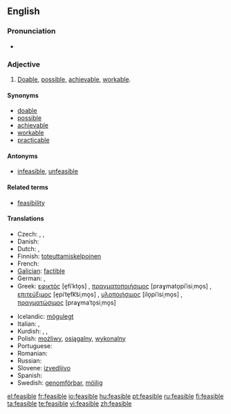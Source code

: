 ==English==

===Pronunciation===
* {{IPA|/ˈfiːzəblˌ/}}

===Adjective===
{{en-adj}}

# [[doable|Doable]], [[possible]], [[achievable]], [[workable]].

====Synonyms====
* [[doable]]
* [[possible]]
* [[achievable]]
* [[workable]]
* [[practicable]]

====Antonyms====
* {{sense|doable}} [[infeasible]], [[unfeasible]]

====Related terms====
* [[feasibility]]

====Translations====
{{trans-top|Doable, possible}}
* Czech: {{t-|cs|uskutečnitelný|m}}, {{t-|cs|proveditelný|m}}, {{t+|cs|možný|m}}
* Danish: {{t-|da|mulig}}
* Dutch: {{t+|nl|mogelijk}}, {{t-|nl|haalbaar}}
* Finnish: [[toteuttamiskelpoinen]]
* French: {{t+|fr|faisable}}
* [[Galician]]: [[factible]]
* German: {{t-|de|durchführbar}}, {{t-|de|machbar}}
* Greek: [[εφικτός]] [e̞fiˈkto̞s] {{m}}, [[πραγματοποιήσιμος]] [praɣmato̞piˈisiˌmo̞s] {{m}}, [[επιτεύξιμος]] [e̞piˈte̞fk͡siˌmo̞s] {{m}}, [[υλοποιήσιμος]] [ilo̞piˈisiˌmo̞s] {{m}}, [[πραγματώσιμος]] [praɣmaˈto̞siˌmo̞s] {{m}}
{{trans-mid}}
* Icelandic: [[mögulegt]]
* Italian: {{t+|it|fattibile}}, {{t+|it|realizzabile}}
* Kurdish: {{t+|ku|gengaz}}, {{t+|ku|mimkin}}, {{t+|ku|pêkan}}
* Polish: [[możliwy]], [[osiągalny]], [[wykonalny]]
* Portuguese: {{t+|pt|possível}}
* Romanian: {{t+|ro|fezabil}}
* Russian: {{t+|ru|возможный|sc=Cyrl}}
* Slovene: [[izvedljivo]]
* Spanish: {{t+|es|factible}}
* Swedish: [[genomförbar]], [[möjlig]]
{{trans-bottom}}

[[el:feasible]]
[[fr:feasible]]
[[io:feasible]]
[[hu:feasible]]
[[pt:feasible]]
[[ru:feasible]]
[[fi:feasible]]
[[ta:feasible]]
[[te:feasible]]
[[vi:feasible]]
[[zh:feasible]]